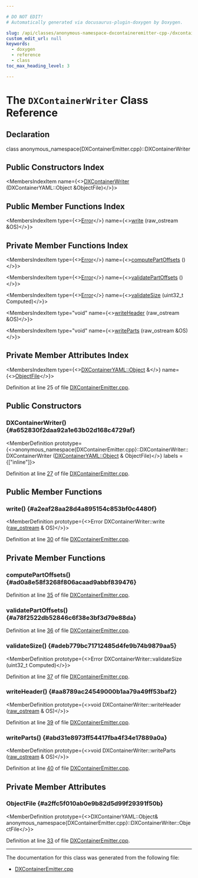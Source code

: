 ```yaml
---

# DO NOT EDIT!
# Automatically generated via docusaurus-plugin-doxygen by Doxygen.

slug: /api/classes/anonymous-namespace-dxcontaineremitter-cpp-/dxcontainerwriter
custom_edit_url: null
keywords:
  - doxygen
  - reference
  - class
toc_max_heading_level: 3

---
```





# The `DXContainerWriter` Class Reference

<DoxygenPage pluginConfig={pluginConfig}>



## Declaration

<CodeBlock>class anonymous_namespace{DXContainerEmitter.cpp}::DXContainerWriter</CodeBlock>

## Public Constructors Index

<MembersIndex>

<MembersIndexItem
  name={<><a href="#a652830f2daa92a1e63b02d168c4729af">DXContainerWriter</a> (DXContainerYAML::Object &amp;ObjectFile)</>}>
</MembersIndexItem>

</MembersIndex>

## Public Member Functions Index

<MembersIndex>

<MembersIndexItem
  type={<><a href="/docs/api/classes/llvm/error">Error</a></>}
  name={<><a href="#a2eaf28aa28d4a895154c853bf0c4480f">write</a> (raw&#95;ostream &amp;OS)</>}>
</MembersIndexItem>

</MembersIndex>

## Private Member Functions Index

<MembersIndex>

<MembersIndexItem
  type={<><a href="/docs/api/classes/llvm/error">Error</a></>}
  name={<><a href="#ad0a8e58f3268f806acaad9abbf839476">computePartOffsets</a> ()</>}>
</MembersIndexItem>

<MembersIndexItem
  type={<><a href="/docs/api/classes/llvm/error">Error</a></>}
  name={<><a href="#a78f2522db52846c6f38e3bf3d79e88da">validatePartOffsets</a> ()</>}>
</MembersIndexItem>

<MembersIndexItem
  type={<><a href="/docs/api/classes/llvm/error">Error</a></>}
  name={<><a href="#adeb779bc71712485d4fe9b74b9879aa5">validateSize</a> (uint32&#95;t Computed)</>}>
</MembersIndexItem>

<MembersIndexItem
  type="void"
  name={<><a href="#aa8789ac24549000b1aa79a49ff53baf2">writeHeader</a> (raw&#95;ostream &amp;OS)</>}>
</MembersIndexItem>

<MembersIndexItem
  type="void"
  name={<><a href="#abd31e8973ff54417fba4f34e17889a0a">writeParts</a> (raw&#95;ostream &amp;OS)</>}>
</MembersIndexItem>

</MembersIndex>

## Private Member Attributes Index

<MembersIndex>

<MembersIndexItem
  type={<><a href="/docs/api/structs/llvm/dxcontaineryaml/object">DXContainerYAML::Object</a> &amp;</>}
  name={<><a href="#a2ffc5f010ab0e9b82d5d99f29391f50b">ObjectFile</a></>}>
</MembersIndexItem>

</MembersIndex>


Definition at line 25 of file <a href="/docs/api/files/lib/lib/objectyaml/dxcontaineremitter-cpp">DXContainerEmitter.cpp</a>.

<SectionDefinition>

## Public Constructors

### DXContainerWriter() {#a652830f2daa92a1e63b02d168c4729af}

<MemberDefinition
  prototype={<>anonymous&#95;namespace&#123;DXContainerEmitter.cpp&#125;::DXContainerWriter::DXContainerWriter (<a href="/docs/api/structs/llvm/dxcontaineryaml/object">DXContainerYAML::Object</a> &amp; ObjectFile)</>}
  labels = {["inline"]}>

Definition at line <a href="/docs/api/files/lib/lib/objectyaml/dxcontaineremitter-cpp/#l00027">27</a> of file <a href="/docs/api/files/lib/lib/objectyaml/dxcontaineremitter-cpp">DXContainerEmitter.cpp</a>.
</MemberDefinition>

</SectionDefinition>

<SectionDefinition>

## Public Member Functions

### write() {#a2eaf28aa28d4a895154c853bf0c4480f}

<MemberDefinition
  prototype={<>Error DXContainerWriter::write (<a href="/docs/api/classes/llvm/raw-ostream">raw&#95;ostream</a> &amp; OS)</>}>

Definition at line <a href="/docs/api/files/lib/lib/objectyaml/dxcontaineremitter-cpp/#l00030">30</a> of file <a href="/docs/api/files/lib/lib/objectyaml/dxcontaineremitter-cpp">DXContainerEmitter.cpp</a>.
</MemberDefinition>

</SectionDefinition>

<SectionDefinition>

## Private Member Functions

### computePartOffsets() {#ad0a8e58f3268f806acaad9abbf839476}

<MemberDefinition
  prototype="Error DXContainerWriter::computePartOffsets ()">

Definition at line <a href="/docs/api/files/lib/lib/objectyaml/dxcontaineremitter-cpp/#l00035">35</a> of file <a href="/docs/api/files/lib/lib/objectyaml/dxcontaineremitter-cpp">DXContainerEmitter.cpp</a>.
</MemberDefinition>

### validatePartOffsets() {#a78f2522db52846c6f38e3bf3d79e88da}

<MemberDefinition
  prototype="Error DXContainerWriter::validatePartOffsets ()">

Definition at line <a href="/docs/api/files/lib/lib/objectyaml/dxcontaineremitter-cpp/#l00036">36</a> of file <a href="/docs/api/files/lib/lib/objectyaml/dxcontaineremitter-cpp">DXContainerEmitter.cpp</a>.
</MemberDefinition>

### validateSize() {#adeb779bc71712485d4fe9b74b9879aa5}

<MemberDefinition
  prototype={<>Error DXContainerWriter::validateSize (uint32&#95;t Computed)</>}>

Definition at line <a href="/docs/api/files/lib/lib/objectyaml/dxcontaineremitter-cpp/#l00037">37</a> of file <a href="/docs/api/files/lib/lib/objectyaml/dxcontaineremitter-cpp">DXContainerEmitter.cpp</a>.
</MemberDefinition>

### writeHeader() {#aa8789ac24549000b1aa79a49ff53baf2}

<MemberDefinition
  prototype={<>void DXContainerWriter::writeHeader (<a href="/docs/api/classes/llvm/raw-ostream">raw&#95;ostream</a> &amp; OS)</>}>

Definition at line <a href="/docs/api/files/lib/lib/objectyaml/dxcontaineremitter-cpp/#l00039">39</a> of file <a href="/docs/api/files/lib/lib/objectyaml/dxcontaineremitter-cpp">DXContainerEmitter.cpp</a>.
</MemberDefinition>

### writeParts() {#abd31e8973ff54417fba4f34e17889a0a}

<MemberDefinition
  prototype={<>void DXContainerWriter::writeParts (<a href="/docs/api/classes/llvm/raw-ostream">raw&#95;ostream</a> &amp; OS)</>}>

Definition at line <a href="/docs/api/files/lib/lib/objectyaml/dxcontaineremitter-cpp/#l00040">40</a> of file <a href="/docs/api/files/lib/lib/objectyaml/dxcontaineremitter-cpp">DXContainerEmitter.cpp</a>.
</MemberDefinition>

</SectionDefinition>

<SectionDefinition>

## Private Member Attributes

### ObjectFile {#a2ffc5f010ab0e9b82d5d99f29391f50b}

<MemberDefinition
  prototype={<>DXContainerYAML::Object&amp; anonymous&#95;namespace&#123;DXContainerEmitter.cpp&#125;::DXContainerWriter::ObjectFile</>}>

Definition at line <a href="/docs/api/files/lib/lib/objectyaml/dxcontaineremitter-cpp/#l00033">33</a> of file <a href="/docs/api/files/lib/lib/objectyaml/dxcontaineremitter-cpp">DXContainerEmitter.cpp</a>.
</MemberDefinition>

</SectionDefinition>

<hr/>

The documentation for this class was generated from the following file:

<ul>
<li><a href="/docs/api/files/lib/lib/objectyaml/dxcontaineremitter-cpp">DXContainerEmitter.cpp</a></li>
</ul>

</DoxygenPage>
